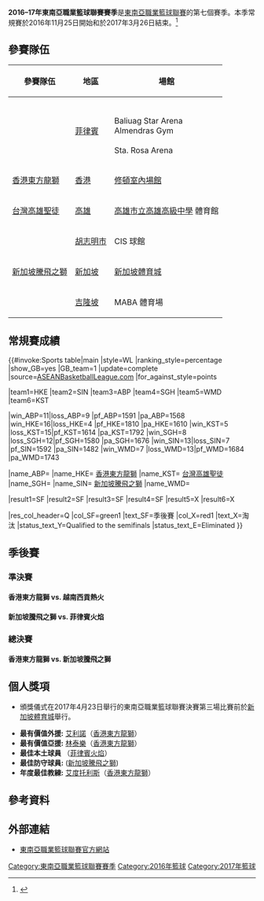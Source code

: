 {{Infobox sports season
| title             = 2016–17年東南亞職業籃球聯賽賽季
| league            = [[ABL|ABL]]
| sport             = [[籃球|籃球]]
| logo              = <!-- 檔案不存在 ASEAN Basketball League.png ，可從英文維基百科取得 -->
| pixels            = 150px
| duration          = 2016年11月25日 – 2017年3月26日 (常規賽)
| no_of_games       = 60
| no_of_teams       = 6
| TV                = {{flagicon|HKG}} [[香港有線電視|香港有線電視]] <br> {{flagicon|IDN}} {{link-id|Skynindo|Skynindo}} <br> {{flagicon|PHI}} [[ABS-CBN公司|ABS-CBN]] <br> {{flagicon|SIN}} [[星和電信|星和電信]] <br> {{flagicon|TWN}} [[博斯運動頻道|博斯運動]]→[[ELEVEN_SPORTS|ELEVEN SPORTS]]<br> {{flagicon|VIE}} {{link-en|HTV (越南)|Ho Chi Minh City Television|HTV}}
| Livestream        = 
| season            = ABL season
| finals            = 2016 ABL Finals
| finals_link       =
| finals_champ      = {{flagicon|HKG}} [[東方籃球隊|香港東方龍獅]]
| finals_runner-up  = {{flagicon|SIN}} [[新加坡|新加坡]][[新加坡騰飛之獅|騰飛之獅]]
| MVP               = {{flagicon|USA}} [[馬吉斯·艾利諾|艾利諾]]（[[東方籃球隊|香港東方龍獅]]）
| seasonslist       = List of ABL seasons
| seasonslistnames  = ABL
| prevseason_link   = 2015–16 東南亞職業籃球聯賽
| prevseason_year   = 2015–16
| nextseason_link   = 2017-18東南亞職業籃球聯賽
| nextseason_year   = 2017–18
}}

'''2016–17年東南亞職業籃球聯賽賽季'''是[[東南亞職業籃球聯賽|東南亞職業籃球聯賽]]的第七個賽季。本季常規賽於2016年11月25日開始和於2017年3月26日結束。<ref>{{cite news |title=Dragons-Slingers Rematch Headline new ABL Season |url=http://aseanbasketballleague.com/featured/dragons-slingers-rematch-headline-new-abl-season/ |date=1 November 2016 |publisher=aseanbasketballleague.com |accessdate=25 November 2016 |archive-url=https://web.archive.org/web/20161201062420/http://aseanbasketballleague.com/featured/dragons-slingers-rematch-headline-new-abl-season/ |archive-date=2016-12-01 |dead-url=yes }}</ref>

==參賽隊伍==
{|class=wikitable
|-
!參賽隊伍 !!地區 !! 場館
|-
| {{flagicon|PHI}} {{link-en|Alab Pilipinas|Alab Pilipinas|菲律賓火焰}} || [[菲律賓|菲律賓]] ||  {{link-en|阿隆泰體育競技場|Alonte Sports Arena}} <br> Baliuag Star Arena <br> Almendras Gym <br> {{link-en|Olivarez College Gym|Olivarez College}} <br> Sta. Rosa Arena <br> {{link-en|Ynares Center|Ynares Center}}
|-
| {{flagicon|HKG}} [[東方籃球隊|香港東方龍獅]] || [[香港|香港]] || [[修頓室內場館|修頓室內場館]]
|-
| {{flagicon|TWN}} [[高雄聖徒職業籃球隊|台灣高雄聖徒]] || [[高雄|高雄]] || [[高雄市立高雄高級中學|高雄市立高雄高級中學]] 體育館
|-
| {{flagicon|VIE}} {{le|越南西貢熱火|Saigon Heat}}|| [[胡志明市|胡志明市]] || CIS 球館
|-
| {{flagicon|SIN}} [[新加坡騰飛之獅|新加坡騰飛之獅]] || [[新加坡|新加坡]] || [[新加坡體育城|新加坡體育城]]
|-
| {{flagicon|MAS}} {{le|馬來西亞猛龍|Kuala Lumpur Dragons}} || [[吉隆坡|吉隆坡]] || MABA 體育場
|}

==常規賽成績==
{{#invoke:Sports table|main |style=WL |ranking_style=percentage |show_GB=yes |GB_team=1 |update=complete |source=[http://aseanbasketballleague.com/2016-2017-league-standings/ ASEANBasketballLeague.com] |for_against_style=points

|team1=HKE
|team2=SIN
|team3=ABP
|team4=SGH
|team5=WMD
|team6=KST

|win_ABP=11|loss_ABP=9 |pf_ABP=1591 |pa_ABP=1568
|win_HKE=16|loss_HKE=4 |pf_HKE=1810 |pa_HKE=1610
|win_KST=5 |loss_KST=15|pf_KST=1614 |pa_KST=1792
|win_SGH=8 |loss_SGH=12|pf_SGH=1580 |pa_SGH=1676
|win_SIN=13|loss_SIN=7 |pf_SIN=1592 |pa_SIN=1482
|win_WMD=7 |loss_WMD=13|pf_WMD=1684 |pa_WMD=1743
 
|name_ABP={{flagicon|PHI}} {{link-en|Alab Pilipinas|Alab Pilipinas|菲律賓火焰}} 
|name_HKE={{flagicon|HKG}} [[東方籃球隊|香港東方龍獅]]
|name_KST={{flagicon|TWN}} [[高雄聖徒職業籃球隊|台灣高雄聖徒]]
|name_SGH={{flagicon|VIE}} {{link-en|越南西貢熱火|Saigon Heat}}
|name_SIN={{flagicon|SIN}} [[新加坡騰飛之獅|新加坡騰飛之獅]]
|name_WMD={{flagicon|MAS}} {{link-en|馬來西亞猛龍|Westports Malaysia Dragons}}

|result1=SF |result2=SF |result3=SF |result4=SF |result5=X |result6=X

|res_col_header=Q
|col_SF=green1 |text_SF=季後賽
|col_X=red1 |text_X=淘汰
|status_text_Y=Qualified to the semifinals
|status_text_E=Eliminated
}}

==季後賽==

{{4TeamBracket |
| RD1=準決賽
| RD2=總決賽

| RD1-seed1=1
| RD1-team1={{flagicon|HKG}}'''[[東方籃球隊|香港東方龍獅]]'''
| RD1-score1=2
| RD1-seed2=4
| RD1-team2={{flagicon|VIE}} {{link-en|越南西貢熱火|Saigon Heat}}
| RD1-score2=0

| RD1-seed3=2
| RD1-team3={{flagicon|SIN}}'''[[新加坡騰飛之獅|新加坡騰飛之獅]]'''
| RD1-score3=2
| RD1-seed4=3
| RD1-team4={{flagicon|PHI}} {{link-en|Alab Pilipinas|Alab Pilipinas|菲律賓火焰}} 
| RD1-score4=0

| RD2-seed1=
| RD2-team1={{flagicon|HKG}} '''[[東方籃球隊|香港東方龍獅]]'''
| RD2-score1=3
| RD2-seed2=
| RD2-team2={{flagicon|SIN}} [[新加坡騰飛之獅|新加坡騰飛之獅]]
| RD2-score2=1
}}
===準決賽===
===={{flagicon|HKG}} 香港東方龍獅 vs. {{flagicon|VIE}} 越南西貢熱火====
{{basketballbox|bg=#eee |date=4月5日 |place={{flagicon|HKG}} [[修頓室內場館|修頓室內場館]]，[[灣仔|灣仔]]
|teamA={{flagicon|HKG}} '''[[香港|香港]][[東方籃球隊|東方龍獅]]''' |scoreA= '''114'''
|teamB={{flagicon|VIE}} [[越南|越南]] [[西貢熱火|西貢熱火]] |scoreB= 74
}}
{{basketballbox |date=4月8日 |place= {{flagicon|VIE}} CIS體育館，[[胡志明市|胡志明市]]
|teamA={{flagicon|VIE}} {{link-en|越南西貢熱火|Saigon Heat}} |scoreA= 79
|teamB={{flagicon|HKG}} '''[[東方籃球隊|香港東方龍獅]]''' |scoreB= '''86'''
| series = 香港東方龍獅 總場數:2–0 晉級
}}

===={{flagicon|SIN}} 新加坡騰飛之獅 vs. {{flagicon|PHI}} 菲律賓火焰====
{{basketballbox|bg=#eee |date=4月2日 |place={{flagicon|SIN}} [[新加坡體育城|新加坡體育城]]，[[加冷|加冷]]
|teamA={{flagicon|SIN}} '''[[新加坡騰飛之獅|新加坡騰飛之獅]]''' |scoreA='''77'''
|teamB={{flagicon|PHI}} {{link-en|Alab Pilipinas|Alab Pilipinas|菲律賓火焰}} |scoreB=67
| Q1 = '''19'''–16 | Q2 = '''23'''–15 | Q3 = '''19'''–18 | Q4 = 16–'''18'''
| points1 = {{flagicon|USA}} {{link-en|澤維爾·亞歷山大|Xavier Alexander|亞歷山大}} 26
| points2 = {{flagicon|PHI}} {{link-en|基弗·拉韦纳|Kiefer Ravena|拉韦纳}} 16
}}
{{basketballbox |date=4月7日 |place={{flagicon|PHI}} {{link-en|奧利瓦雷斯書院|Olivarez College Gym|奧利瓦雷斯書院}}，[[帕拉納克市|帕拉納克市]]
|teamA={{flagicon|PHI}} {{link-en|Alab Pilipinas|Alab Pilipinas|菲律賓火焰}} |scoreA= 64
|teamB={{flagicon|SIN}} '''[[新加坡騰飛之獅|新加坡騰飛之獅]]''' |scoreB= '''82'''
| series = 新加坡騰飛之獅 總場數:2–0 晉級
}}

===總決賽===
===={{flagicon|HKG}} 香港東方龍獅 vs. {{flagicon|SIN}} 新加坡騰飛之獅 ====
{{basketballbox|bg=#eee |date=4月15日 |place={{flagicon|HKG}} [[修頓室內場館|修頓室內場館]]，[[灣仔|灣仔]]
|teamA={{flagicon|HKG}} [[香港|香港]][[東方籃球隊|東方龍獅]] |scoreA=76
|teamB={{flagicon|SIN}} '''[[新加坡騰飛之獅|新加坡騰飛之獅]]''' |scoreB='''92'''
}}
{{basketballbox |date=4月18日 |place={{flagicon|HKG}} [[修頓室內場館|修頓室內場館]]，[[灣仔|灣仔]]
|teamA={{flagicon|HKG}} '''[[香港|香港]][[東方籃球隊|東方龍獅]]''' |scoreA='''92'''
|teamB={{flagicon|SIN}} [[新加坡騰飛之獅|新加坡騰飛之獅]] |scoreB=84
}}
{{basketballbox|bg=#eee |date=4月21日 |place={{flagicon|SIN}} [[新加坡體育城|新加坡體育城]]，[[加冷|加冷]]
|teamA={{flagicon|SIN}} [[新加坡騰飛之獅|新加坡騰飛之獅]] |scoreA=72
|teamB={{flagicon|HKG}} '''[[香港|香港]][[東方籃球隊|東方龍獅]]''' |scoreB='''76'''
}}
{{basketballbox |date=4月23日 |place={{flagicon|SIN}} [[新加坡體育城|新加坡體育城]]，[[加冷|加冷]]
|teamA={{flagicon|SIN}} [[新加坡騰飛之獅|新加坡騰飛之獅]] |scoreA=80
|teamB={{flagicon|HKG}} '''[[香港|香港]][[東方籃球隊|東方龍獅]]''' |scoreB='''82'''
     ...(雙加時)
|series= [[香港|香港]][[東方籃球隊|東方龍獅]] 總場數:3–1 獲得總冠軍
}}

==個人獎項==
* 頒獎儀式在2017年4月23日舉行的東南亞職業籃球聯賽決賽第三場比賽前於[[新加坡體育城|新加坡體育城]]舉行。

* '''最有價值外援:''' {{flagicon|USA}} [[馬吉斯·艾利諾|艾利諾]]（[[東方籃球隊|香港東方龍獅]]）
* '''最有價值亞援:''' {{flagicon|THA}}{{flagicon|USA}} [[林泰樂|林泰樂]]（[[東方籃球隊|香港東方龍獅]]）
* '''最佳本土球員''' {{flagicon|PHI}} {{link-en|鲍比·雷·帕克斯|Bobby Ray Parks Jr.|柏斯}}（[[菲律賓火焰|菲律賓火焰]]）
* '''最佳防守球員:''' {{flagicon|USA}} {{link-en|贾斯汀•霍华德|Justin Howard|侯活}}([[新加坡騰飛之獅籃球俱樂部|新加坡騰飛之獅]])
* '''年度最佳教練:''' {{flagicon|SPA}} [[艾度·托利斯|艾度托利斯]]（[[東方籃球隊|香港東方龍獅]]）

==參考資料==
{{Reflist}}

==外部連結==
* [http://www.aseanbasketballleague.com/ 東南亞職業籃球聯賽官方網站]{{Wayback|url=http://www.aseanbasketballleague.com/ |date=20170425083640 }}

{{東南亞職業籃球聯賽}}

[[Category:東南亞職業籃球聯賽賽季|Category:東南亞職業籃球聯賽賽季]]
[[Category:2016年籃球|Category:2016年籃球]]
[[Category:2017年籃球|Category:2017年籃球]]